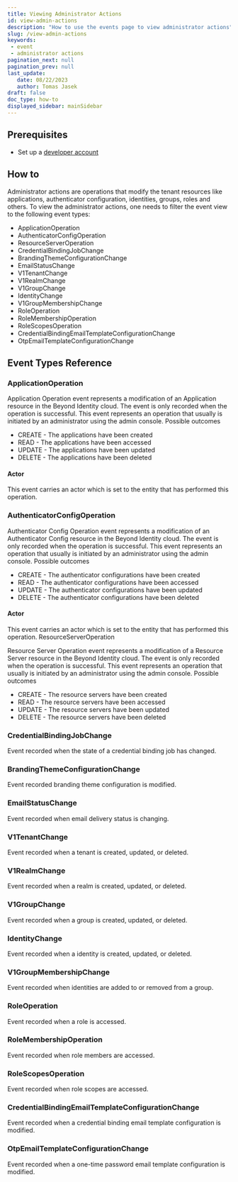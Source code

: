 ```yaml
---
title: Viewing Administrator Actions
id: view-admin-actions
description: "How to use the events page to view administrator actions"
slug: /view-admin-actions
keywords: 
 - event
 - administrator actions
pagination_next: null
pagination_prev: null
last_update: 
   date: 08/22/2023
   author: Tomas Jasek
draft: false
doc_type: how-to
displayed_sidebar: mainSidebar
---
```


## Prerequisites

- Set up a [developer account](./account-setup.md)

## How to

Administrator actions are operations that modify the tenant resources like applications, authenticator configuration, identities, groups, roles and others. To view the administrator actions, one needs to filter the event view to the following event types:

- ApplicationOperation
- AuthenticatorConfigOperation
- ResourceServerOperation
- CredentialBindingJobChange
- BrandingThemeConfigurationChange
- EmailStatusChange
- V1TenantChange
- V1RealmChange
- V1GroupChange
- IdentityChange
- V1GroupMembershipChange
- RoleOperation
- RoleMembershipOperation
- RoleScopesOperation
- CredentialBindingEmailTemplateConfigurationChange
- OtpEmailTemplateConfigurationChange

## Event Types Reference

### ApplicationOperation

Application Operation event represents a modification of an Application
resource in the Beyond Identity cloud. The
event is only recorded when the operation is successful. This event
represents an operation that usually is initiated by an administrator
using the admin console.
Possible outcomes

- CREATE - The applications have been created
- READ - The applications have been accessed
- UPDATE - The applications have been updated
- DELETE - The applications have been deleted

#### Actor

This event carries an actor which is set to the entity that has performed this operation.

### AuthenticatorConfigOperation

Authenticator Config Operation event represents a modification of an Authenticator Config
resource in the Beyond Identity cloud. The
event is only recorded when the operation is successful. This event
represents an operation that usually is initiated by an administrator
using the admin console.
Possible outcomes

- CREATE - The authenticator configurations have been created
- READ - The authenticator configurations have been accessed
- UPDATE - The authenticator configurations have been updated
- DELETE - The authenticator configurations have been deleted

#### Actor

This event carries an actor which is set to the entity that has performed this operation.
ResourceServerOperation

Resource Server Operation event represents a modification of a Resource
Server resource in the Beyond Identity cloud. The event is only recorded
when the operation is successful. This event represents an operation that
usually is initiated by an administrator using the admin console.
Possible outcomes

- CREATE - The resource servers have been created
- READ - The resource servers have been accessed
- UPDATE - The resource servers have been updated
- DELETE - The resource servers have been deleted

### CredentialBindingJobChange

Event recorded when the state of a credential binding job has changed.

### BrandingThemeConfigurationChange

Event recorded branding theme configuration is modified.

### EmailStatusChange

Event recorded when email delivery status is changing.

### V1TenantChange

Event recorded when a tenant is created, updated, or deleted.

### V1RealmChange

Event recorded when a realm is created, updated, or deleted.

### V1GroupChange

Event recorded when a group is created, updated, or deleted.

### IdentityChange

Event recorded when a identity is created, updated, or deleted.

### V1GroupMembershipChange

Event recorded when identities are added to or removed from a group.

### RoleOperation

Event recorded when a role is accessed.

### RoleMembershipOperation

Event recorded when role members are accessed.

### RoleScopesOperation

Event recorded when role scopes are accessed.

### CredentialBindingEmailTemplateConfigurationChange

Event recorded when a credential binding email template configuration is modified.

### OtpEmailTemplateConfigurationChange

Event recorded when a one-time password email template configuration is modified.
